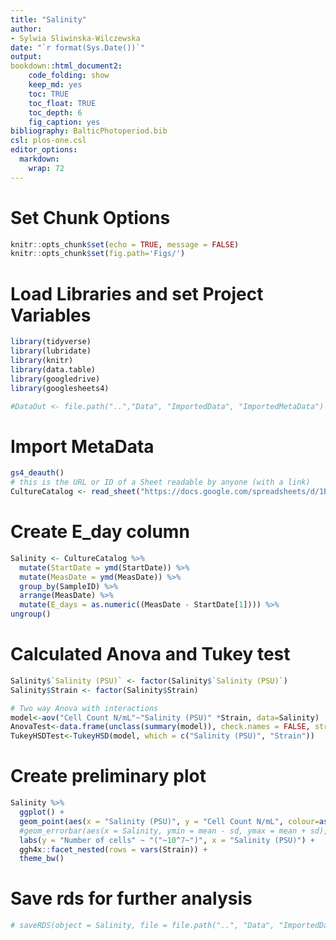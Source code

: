 ```yaml
---
title: "Salinity"
author:
- Sylwia Sliwinska-Wilczewska
date: "`r format(Sys.Date())`"
output:
bookdown::html_document2:
    code_folding: show
    keep_md: yes
    toc: TRUE
    toc_float: TRUE
    toc_depth: 6
    fig_caption: yes
bibliography: BalticPhotoperiod.bib
csl: plos-one.csl
editor_options: 
  markdown: 
    wrap: 72
---
```


# Set Chunk Options

```r
knitr::opts_chunk$set(echo = TRUE, message = FALSE)
knitr::opts_chunk$set(fig.path='Figs/')
```

# Load Libraries and set Project Variables

```r
library(tidyverse)
library(lubridate)
library(knitr)
library(data.table)
library(googledrive)
library(googlesheets4)
```

```r
#DataOut <- file.path("..","Data", "ImportedData", "ImportedMetaData")
```

# Import MetaData 

```r
gs4_deauth()
# this is the URL or ID of a Sheet readable by anyone (with a link)
CultureCatalog <- read_sheet("https://docs.google.com/spreadsheets/d/1Br9ai2owPSt8Q7MsGWS-M8-QEFw_qXadaQXf8vrdvPc/edit#gid=0")    
```

# Create E_day column

```r

Salinity <- CultureCatalog %>% 
  mutate(StartDate = ymd(StartDate)) %>% 
  mutate(MeasDate = ymd(MeasDate)) %>% 
  group_by(SampleID) %>%
  arrange(MeasDate) %>%
  mutate(E_days = as.numeric((MeasDate - StartDate[1]))) %>%
ungroup()

```
# Calculated Anova and Tukey test

```r

Salinity$`Salinity (PSU)` <- factor(Salinity$`Salinity (PSU)`)
Salinity$Strain <- factor(Salinity$Strain)

# Two way Anova with interactions
model<-aov("Cell Count N/mL"~"Salinity (PSU)" *Strain, data=Salinity)
AnovaTest<-data.frame(unclass(summary(model)), check.names = FALSE, stringsAsFactors = FALSE)
TukeyHSDTest<-TukeyHSD(model, which = c("Salinity (PSU)", "Strain"))
```

# Create preliminary plot

```r
Salinity %>%
  ggplot() +
  geom_point(aes(x = "Salinity (PSU)", y = "Cell Count N/mL", colour=as.factor(Strain)), size = 3.5, alpha = 0.9, show.legend = T) +
  #geom_errorbar(aes(x = Salinity, ymin = mean - sd, ymax = mean + sd), alpha = 0.5) +
  labs(y = "Number of cells" ~ "("~10^7~")", x = "Salinity (PSU)") +
  ggh4x::facet_nested(rows = vars(Strain)) +
  theme_bw()
```

# Save rds for further analysis

```r
# saveRDS(object = Salinity, file = file.path("..", "Data", "ImportedData", "ImportedMetaData", "Salinity.Rds"), compress = "xz")
```


